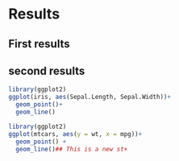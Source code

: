 # Results

## First results 
## second results 

```r
library(ggplot2)
ggplot(iris, aes(Sepal.Length, Sepal.Width))+
  geom_point()+
  geom_line()
```

```r
library(ggplot2)
ggplot(mtcars, aes(y = wt, x = mpg))+
  geom_point() +
  geom_line()## This is a new st+
```

